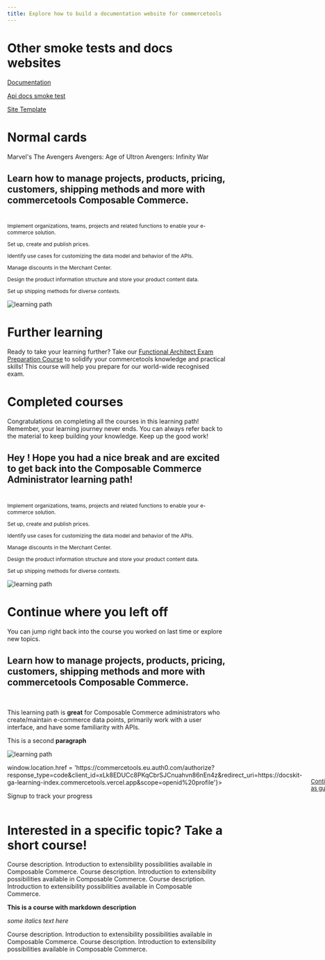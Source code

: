 ```yaml
---
title: Explore how to build a documentation website for commercetools
---
```



# Other smoke tests and docs websites

<Cards narrow>
  <Card>

[Documentation](/../documentation)

  </Card>
  <Card>

[Api docs smoke test](/../api-docs-smoke-test)

  </Card>
  <Card>

[Site Template](/../site-template)

  </Card>
</Cards>

# Normal cards

<Cards>
  <Card>Marvel's The Avengers</Card>
  <Card>Avengers: Age of Ultron</Card>
  <Card>Avengers: Infinity War</Card>
</Cards>

<IfUserLoggedIn>
<IfLearningPathComplete>
<h2>Learn how to manage projects, products, pricing, customers, shipping methods and more with commercetools Composable Commerce.</h2>
<br />
<Cards>
<Card title="You know how to:">
<p style="margin-top: 0.3rem; font-size:12px;"><CheckThinIcon color="primary" size="medium"/> Implement organizations, teams, projects and related functions to enable your e-commerce solution.</p>
<p style="margin-top: 0.3rem; font-size:12px;"><CheckThinIcon color="primary" size="medium"/> Set up, create and publish prices.</p>
<p style="margin-top: 0.3rem; font-size:12px;"><CheckThinIcon color="primary" size="medium"/> Identify use cases for customizing the data model and behavior of the APIs.</p>
<p style="margin-top: 0.3rem; font-size:12px;"><CheckThinIcon color="primary" size="medium"/> Manage discounts in the Merchant Center.</p>
<p style="margin-top: 0.3rem; font-size:12px;"><CheckThinIcon color="primary" size="medium"/> Design the product information structure and store your product content data.</p>
<p style="margin-top: 0.3rem; font-size:12px;"><CheckThinIcon color="primary" size="medium"/> Set up shipping methods for diverse contexts.</p>
</Card>
  <ImageCard>

  ![learning path](/content/files/logged-in-learning-path-complete.svg)

  </ImageCard>
</Cards>

<h1>Further learning</h1>

Ready to take your learning further? Take our [Functional Architect Exam Preparation Course](/) to solidify your commercetools knowledge and practical skills! This course will help you prepare for our world-wide recognised exam.

<h1>Completed courses</h1>

Congratulations on completing all the courses in this learning path! Remember, your learning journey never ends. You can always refer back to the material to keep building your knowledge. Keep up the good work!
</IfLearningPathComplete>
<IfLearningPathNotComplete>
<h2>Hey <FirstName />! Hope you had a nice break and are excited to get back into the Composable Commerce Administrator learning path!</h2>
<br/>
<Cards>
<Card title="Learning objectives">
<p style="margin-top: 0.3rem; font-size:12px;"><CheckThinIcon color="primary" size="medium"/> Implement organizations, teams, projects and related functions to enable your e-commerce solution.</p>
<p style="margin-top: 0.3rem; font-size:12px;"><CheckThinIcon color="primary" size="medium"/> Set up, create and publish prices.</p>
<p style="margin-top: 0.3rem; font-size:12px;"><CheckThinIcon color="primary" size="medium"/> Identify use cases for customizing the data model and behavior of the APIs.</p>
<p style="margin-top: 0.3rem; font-size:12px;"><CheckThinIcon color="primary" size="medium"/> Manage discounts in the Merchant Center.</p>
<p style="margin-top: 0.3rem; font-size:12px;"><CheckThinIcon color="primary" size="medium"/> Design the product information structure and store your product content data.</p>
<p style="margin-top: 0.3rem; font-size:12px;"><CheckThinIcon color="primary" size="medium"/> Set up shipping methods for diverse contexts.</p>
</Card>
  <ImageCard>

  ![learning path](/content/files/logged-in-learning-path.svg)

  </ImageCard>
</Cards>

<h1>Continue where you left off</h1>

You can jump right back into the course you worked on last time or explore new topics.
</IfLearningPathNotComplete>
</IfUserLoggedIn>

<IfUserLoggedOut>

<h2>Learn how to manage projects, products, pricing, customers, shipping methods and more with commercetools Composable Commerce.</h2>
<br />
<Cards>
  <LearningPathCard title="Overview" duration="1 hour 25 minutes | 7 courses" productName="Composable Commerce">

This learning path is **great** for Composable Commerce administrators who create/maintain e-commerce data points, primarily work with a user interface, and have some familiarity with APIs.

This is a second **paragraph**

  </LearningPathCard>
  <ImageCard>

  ![learning path](/content/files/logged-out-learning-path.svg)

  </ImageCard>
</Cards>


<div style="display:flex;">
  <PrimaryButton onClick={() => window.location.href = 'https://commercetools.eu.auth0.com/authorize?response_type=code&client_id=xLk8EDUCc8PKqCbrSJCnuahvn86nEn4z&redirect_uri=https://docskit-ga-learning-index.commercetools.vercel.app&scope=openid%20profile'}>
    <p>Signup to track your progress</p>
  </PrimaryButton>
  <div style="font-size: 13px; display: flex; align-items: center; margin-left: 20px;">
    <a href="/self-learning/overview">Continue as guest</a>
  </div>
</div>


<h1>Interested in a specific topic? Take a short course!</h1>
</IfUserLoggedOut>

<Cards narrow clickable>
<CourseCard duration="30 min" title="Course name" href="self-learning/overview" courseId="66">Course description. Introduction to extensibility possibilities available in Composable Commerce. </CourseCard>
<CourseCard duration="30 min" title="Course name" href="/">Course description. Introduction to extensibility possibilities available in Composable Commerce. </CourseCard>
<CourseCard duration="30 min" title="Course name" href="/">Course description. Introduction to extensibility possibilities available in Composable Commerce. </CourseCard>
<CourseCard duration="30 min" title="Course name" href="/">

**This is a course with markdown description**

*some italics text here*

</CourseCard>
<CourseCard duration="30 min" title="Course name" href="/">Course description. Introduction to extensibility possibilities available in Composable Commerce. </CourseCard>
<CourseCard duration="30 min" title="Course name" href="/">Course description. Introduction to extensibility possibilities available in Composable Commerce. </CourseCard>
</Cards>
